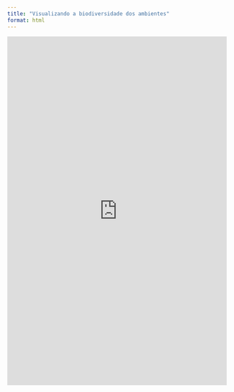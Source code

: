 ```yaml
---
title: "Visualizando a biodiversidade dos ambientes"
format: html
---
```


<iframe src="https://waters-ivana.shinyapps.io/visual_data/" width="100%" height="800px" style="border:none;"></iframe>
